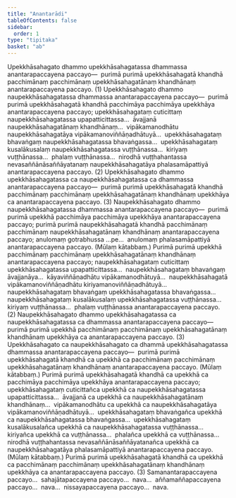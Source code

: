```yaml
---
title: "Anantarādi"
tableOfContents: false
sidebar:
  order: 1
type: "tipitaka"
basket: "ab"
---
```



<DynamicBreadcrumb />

<Division number="187">

<Paragraph number="4494">
Upekkhāsahagato dhammo upekkhāsahagatassa dhammassa anantarapaccayena paccayo—  purimā purimā upekkhāsahagatā khandhā pacchimānaṃ pacchimānaṃ upekkhāsahagatānaṃ khandhānaṃ anantarapaccayena paccayo. (1)
</Paragraph>

<Paragraph number="4495">
Upekkhāsahagato dhammo naupekkhāsahagatassa dhammassa anantarapaccayena paccayo—  purimā purimā upekkhāsahagatā khandhā pacchimāya pacchimāya upekkhāya anantarapaccayena paccayo; upekkhāsahagataṃ cuticittaṃ naupekkhāsahagatassa upapatticittassa…  āvajjanā naupekkhāsahagatānaṃ khandhānaṃ…  vipākamanodhātu naupekkhāsahagatāya vipākamanoviññāṇadhātuyā…  upekkhāsahagataṃ bhavaṅgaṃ naupekkhāsahagatassa bhavaṅgassa…  upekkhāsahagataṃ kusalākusalaṃ naupekkhāsahagatassa vuṭṭhānassa…  kiriyaṃ vuṭṭhānassa…  phalaṃ vuṭṭhānassa…  nirodhā vuṭṭhahantassa nevasaññānāsaññāyatanaṃ naupekkhāsahagatāya phalasamāpattiyā anantarapaccayena paccayo. (2)
</Paragraph>

<Paragraph number="4496">
Upekkhāsahagato dhammo upekkhāsahagatassa ca naupekkhāsahagatassa ca dhammassa anantarapaccayena paccayo—  purimā purimā upekkhāsahagatā khandhā pacchimānaṃ pacchimānaṃ upekkhāsahagatānaṃ khandhānaṃ upekkhāya ca anantarapaccayena paccayo. (3)
</Paragraph>

</Division>
<Division number="188">

<Paragraph number="4497">
Naupekkhāsahagato dhammo naupekkhāsahagatassa dhammassa anantarapaccayena paccayo—  purimā purimā upekkhā pacchimāya pacchimāya upekkhāya anantarapaccayena paccayo; purimā purimā naupekkhāsahagatā khandhā pacchimānaṃ pacchimānaṃ naupekkhāsahagatānaṃ khandhānaṃ anantarapaccayena paccayo; anulomaṃ gotrabhussa …pe…  anulomaṃ phalasamāpattiyā anantarapaccayena paccayo. (Mūlaṃ kātabbaṃ.) Purimā purimā upekkhā pacchimānaṃ pacchimānaṃ upekkhāsahagatānaṃ khandhānaṃ anantarapaccayena paccayo; naupekkhāsahagataṃ cuticittaṃ upekkhāsahagatassa upapatticittassa…  naupekkhāsahagataṃ bhavaṅgaṃ āvajjanāya…  kāyaviññāṇadhātu vipākamanodhātuyā…  naupekkhāsahagatā vipākamanoviññāṇadhātu kiriyamanoviññāṇadhātuyā…  naupekkhāsahagataṃ bhavaṅgaṃ upekkhāsahagatassa bhavaṅgassa…  naupekkhāsahagataṃ kusalākusalaṃ upekkhāsahagatassa vuṭṭhānassa…  kiriyaṃ vuṭṭhānassa…  phalaṃ vuṭṭhānassa anantarapaccayena paccayo. (2)
</Paragraph>

<Paragraph number="4498">
Naupekkhāsahagato dhammo upekkhāsahagatassa ca naupekkhāsahagatassa ca dhammassa anantarapaccayena paccayo—  purimā purimā upekkhā pacchimānaṃ pacchimānaṃ upekkhāsahagatānaṃ khandhānaṃ upekkhāya ca anantarapaccayena paccayo. (3)
</Paragraph>

</Division>
<Division number="189">

<Paragraph number="4499">
Upekkhāsahagato ca naupekkhāsahagato ca dhammā upekkhāsahagatassa dhammassa anantarapaccayena paccayo—  purimā purimā upekkhāsahagatā khandhā ca upekkhā ca pacchimānaṃ pacchimānaṃ upekkhāsahagatānaṃ khandhānaṃ anantarapaccayena paccayo. (Mūlaṃ kātabbaṃ.) Purimā purimā upekkhāsahagatā khandhā ca upekkhā ca pacchimāya pacchimāya upekkhāya anantarapaccayena paccayo; upekkhāsahagataṃ cuticittañca upekkhā ca naupekkhāsahagatassa upapatticittassa…  āvajjanā ca upekkhā ca naupekkhāsahagatānaṃ khandhānaṃ…  vipākamanodhātu ca upekkhā ca naupekkhāsahagatāya vipākamanoviññāṇadhātuyā…  upekkhāsahagataṃ bhavaṅgañca upekkhā ca naupekkhāsahagatassa bhavaṅgassa…  upekkhāsahagataṃ kusalākusalañca upekkhā ca naupekkhāsahagatassa vuṭṭhānassa…  kiriyañca upekkhā ca vuṭṭhānassa…  phalañca upekkhā ca vuṭṭhānassa…  nirodhā vuṭṭhahantassa nevasaññānāsaññāyatanañca upekkhā ca naupekkhāsahagatāya phalasamāpattiyā anantarapaccayena paccayo. (Mūlaṃ kātabbaṃ.) Purimā purimā upekkhāsahagatā khandhā ca upekkhā ca pacchimānaṃ pacchimānaṃ upekkhāsahagatānaṃ khandhānaṃ upekkhāya ca anantarapaccayena paccayo. (3)
</Paragraph>

<Paragraph number="4500">
Samanantarapaccayena paccayo…  sahajātapaccayena paccayo…  nava…  aññamaññapaccayena paccayo…  nava…  nissayapaccayena paccayo…  nava.
</Paragraph>
</Division>